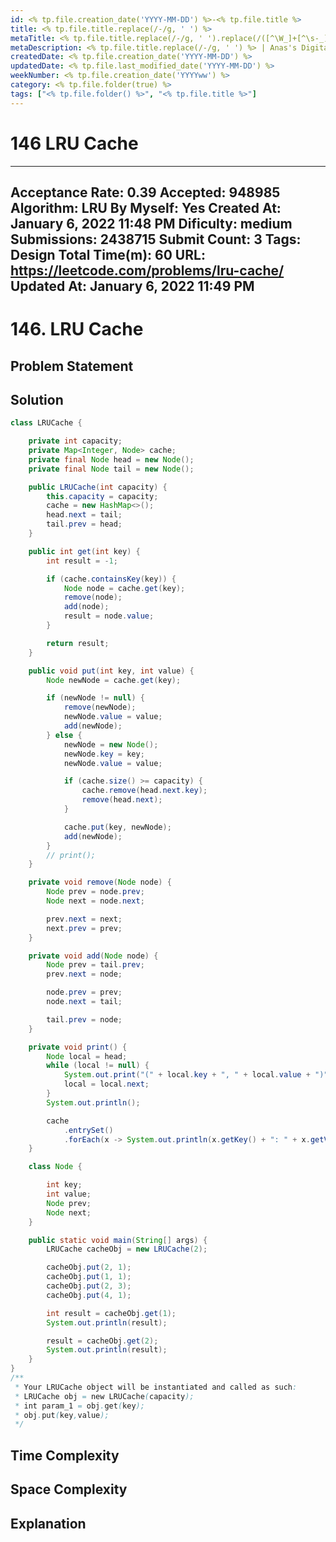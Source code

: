 ```yaml
---
id: <% tp.file.creation_date('YYYY-MM-DD') %>-<% tp.file.title %>
title: <% tp.file.title.replace(/-/g, ' ') %>
metaTitle: <% tp.file.title.replace(/-/g, ' ').replace(/([^\W_]+[^\s-_]+]*) */g, function (txt) {return txt.charAt(0).toUpperCase() + txt.substr(1).toLowerCase();}) %> | Anas's Digital Garden
metaDescription: <% tp.file.title.replace(/-/g, ' ') %> | Anas's Digital Garden
createdDate: <% tp.file.creation_date('YYYY-MM-DD') %>
updatedDate: <% tp.file.last_modified_date('YYYY-MM-DD') %>
weekNumber: <% tp.file.creation_date('YYYYww') %>
category: <% tp.file.folder(true) %>
tags: ["<% tp.file.folder() %>", "<% tp.file.title %>"]
---
```

# 146 LRU Cache

---
Acceptance Rate: 0.39
Accepted: 948985
Algorithm: LRU
By Myself: Yes
Created At: January 6, 2022 11:48 PM
Dificulty: medium
Submissions: 2438715
Submit Count: 3
Tags: Design
Total Time(m): 60
URL: https://leetcode.com/problems/lru-cache/
Updated At: January 6, 2022 11:49 PM
---
# 146. LRU Cache

## Problem Statement

## Solution

```java
class LRUCache {

    private int capacity;
    private Map<Integer, Node> cache;
    private final Node head = new Node();
    private final Node tail = new Node();

    public LRUCache(int capacity) {
        this.capacity = capacity;
        cache = new HashMap<>();
        head.next = tail;
        tail.prev = head;
    }

    public int get(int key) {
        int result = -1;

        if (cache.containsKey(key)) {
            Node node = cache.get(key);
            remove(node);
            add(node);
            result = node.value;
        }

        return result;
    }

    public void put(int key, int value) {
        Node newNode = cache.get(key);

        if (newNode != null) {
            remove(newNode);
            newNode.value = value;
            add(newNode);
        } else {
            newNode = new Node();
            newNode.key = key;
            newNode.value = value;

            if (cache.size() >= capacity) {
                cache.remove(head.next.key);
                remove(head.next);
            }

            cache.put(key, newNode);
            add(newNode);
        }
        // print();
    }

    private void remove(Node node) {
        Node prev = node.prev;
        Node next = node.next;

        prev.next = next;
        next.prev = prev;
    }

    private void add(Node node) {
        Node prev = tail.prev;
        prev.next = node;

        node.prev = prev;
        node.next = tail;

        tail.prev = node;
    }

    private void print() {
        Node local = head;
        while (local != null) {
            System.out.print("(" + local.key + ", " + local.value + ")");
            local = local.next;
        }
        System.out.println();

        cache
            .entrySet()
            .forEach(x -> System.out.println(x.getKey() + ": " + x.getValue().key + ": " + x.getValue().value));
    }

    class Node {

        int key;
        int value;
        Node prev;
        Node next;
    }

    public static void main(String[] args) {
        LRUCache cacheObj = new LRUCache(2);

        cacheObj.put(2, 1);
        cacheObj.put(1, 1);
        cacheObj.put(2, 3);
        cacheObj.put(4, 1);

        int result = cacheObj.get(1);
        System.out.println(result);

        result = cacheObj.get(2);
        System.out.println(result);
    }
}
/**
 * Your LRUCache object will be instantiated and called as such:
 * LRUCache obj = new LRUCache(capacity);
 * int param_1 = obj.get(key);
 * obj.put(key,value);
 */
```

## Time Complexity

## Space Complexity

## Explanation
